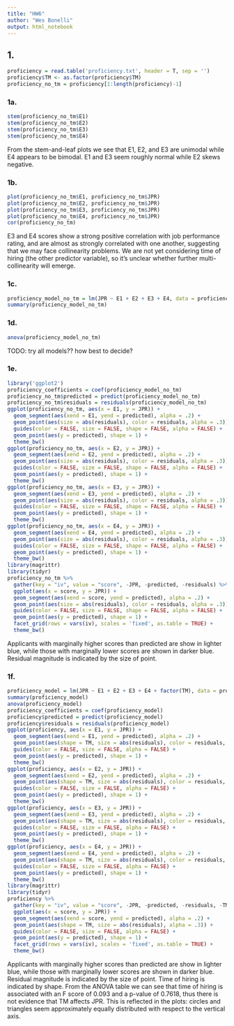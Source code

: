 ```yaml
---
title: "HW6"
author: "Wes Bonelli"
output: html_notebook
---
```


## 1.

```r
proficiency = read.table('proficiency.txt', header = T, sep = '')
proficiency$TM <- as.factor(proficiency$TM)
proficiency_no_tm = proficiency[1:length(proficiency)-1]
```

### 1a.

```r
stem(proficiency_no_tm$E1)
stem(proficiency_no_tm$E2)
stem(proficiency_no_tm$E3)
stem(proficiency_no_tm$E4)
```

From the stem-and-leaf plots we see that E1, E2, and E3 are unimodal while E4 appears to be bimodal. E1 and E3 seem roughly normal while E2 skews negative.

### 1b.

```r
plot(proficiency_no_tm$E1, proficiency_no_tm$JPR)
plot(proficiency_no_tm$E2, proficiency_no_tm$JPR)
plot(proficiency_no_tm$E3, proficiency_no_tm$JPR)
plot(proficiency_no_tm$E4, proficiency_no_tm$JPR)
cor(proficiency_no_tm)
```
E3 and E4 scores show a strong positive correlation with job performance rating, and are almost as strongly correlated with one another, suggesting that we may face collinearity problems. We are not yet considering time of hiring (the other predictor variable), so it's unclear whether further multi-collinearity will emerge.

### 1c.

```r
proficiency_model_no_tm = lm(JPR ~ E1 + E2 + E3 + E4, data = proficiency_no_tm)
summary(proficiency_model_no_tm)
```

### 1d.

```r
anova(proficiency_model_no_tm)
```

TODO: try all models?? how best to decide?

### 1e.

```r
library('ggplot2')
proficiency_coefficients = coef(proficiency_model_no_tm)
proficiency_no_tm$predicted = predict(proficiency_model_no_tm)
proficiency_no_tm$residuals = residuals(proficiency_model_no_tm)
ggplot(proficiency_no_tm, aes(x = E1, y = JPR)) +
  geom_segment(aes(xend = E1, yend = predicted), alpha = .2) +
  geom_point(aes(size = abs(residuals), color = residuals, alpha = .3)) +
  guides(color = FALSE, size = FALSE, shape = FALSE, alpha = FALSE) +
  geom_point(aes(y = predicted), shape = 1) +
  theme_bw()
ggplot(proficiency_no_tm, aes(x = E2, y = JPR)) +
  geom_segment(aes(xend = E2, yend = predicted), alpha = .2) +
  geom_point(aes(size = abs(residuals), color = residuals, alpha = .3)) +
  guides(color = FALSE, size = FALSE, shape = FALSE, alpha = FALSE) +
  geom_point(aes(y = predicted), shape = 1) +
  theme_bw()
ggplot(proficiency_no_tm, aes(x = E3, y = JPR)) +
  geom_segment(aes(xend = E3, yend = predicted), alpha = .2) +
  geom_point(aes(size = abs(residuals), color = residuals, alpha = .3)) +
  guides(color = FALSE, size = FALSE, shape = FALSE, alpha = FALSE) +
  geom_point(aes(y = predicted), shape = 1) +
  theme_bw()
ggplot(proficiency_no_tm, aes(x = E4, y = JPR)) +
  geom_segment(aes(xend = E4, yend = predicted), alpha = .2) +
  geom_point(aes(size = abs(residuals), color = residuals, alpha = .3)) +
  guides(color = FALSE, size = FALSE, shape = FALSE, alpha = FALSE) +
  geom_point(aes(y = predicted), shape = 1) +
  theme_bw()
library(magrittr)
library(tidyr)
proficiency_no_tm %>% 
  gather(key = "iv", value = "score", -JPR, -predicted, -residuals) %>%
  ggplot(aes(x = score, y = JPR)) +
  geom_segment(aes(xend = score, yend = predicted), alpha = .2) +
  geom_point(aes(size = abs(residuals), color = residuals, alpha = .3)) +
  guides(color = FALSE, size = FALSE, shape = FALSE, alpha = FALSE) +
  geom_point(aes(y = predicted), shape = 1) +
  facet_grid(rows = vars(iv), scales = 'fixed', as.table = TRUE) +
  theme_bw()
```

Applicants with marginally higher scores than predicted are show in lighter blue, while those with marginally lower scores are shown in darker blue. Residual magnitude is indicated by the size of point.

### 1f.

```r
proficiency_model = lm(JPR ~ E1 + E2 + E3 + E4 + factor(TM), data = proficiency)
summary(proficiency_model)
anova(proficiency_model)
proficiency_coefficients = coef(proficiency_model)
proficiency$predicted = predict(proficiency_model)
proficiency$residuals = residuals(proficiency_model)
ggplot(proficiency, aes(x = E1, y = JPR)) +
  geom_segment(aes(xend = E1, yend = predicted), alpha = .2) +
  geom_point(aes(shape = TM, size = abs(residuals), color = residuals, alpha = .3)) +
  guides(color = FALSE, size = FALSE, alpha = FALSE) +
  geom_point(aes(y = predicted), shape = 1) +
  theme_bw()
ggplot(proficiency, aes(x = E2, y = JPR)) +
  geom_segment(aes(xend = E2, yend = predicted), alpha = .2) +
  geom_point(aes(shape = TM, size = abs(residuals), color = residuals, alpha = .3)) +
  guides(color = FALSE, size = FALSE, alpha = FALSE) +
  geom_point(aes(y = predicted), shape = 1) +
  theme_bw()
ggplot(proficiency, aes(x = E3, y = JPR)) +
  geom_segment(aes(xend = E3, yend = predicted), alpha = .2) +
  geom_point(aes(shape = TM, size = abs(residuals), color = residuals, alpha = .3)) +
  guides(color = FALSE, size = FALSE, alpha = FALSE) +
  geom_point(aes(y = predicted), shape = 1) +
  theme_bw()
ggplot(proficiency, aes(x = E4, y = JPR)) +
  geom_segment(aes(xend = E4, yend = predicted), alpha = .2) +
  geom_point(aes(shape = TM, size = abs(residuals), color = residuals, alpha = .3)) +
  guides(color = FALSE, size = FALSE, alpha = FALSE) +
  geom_point(aes(y = predicted), shape = 1) +
  theme_bw()
library(magrittr)
library(tidyr)
proficiency %>% 
  gather(key = "iv", value = "score", -JPR, -predicted, -residuals, -TM) %>%
  ggplot(aes(x = score, y = JPR)) +
  geom_segment(aes(xend = score, yend = predicted), alpha = .2) +
  geom_point(aes(shape = TM, size = abs(residuals), alpha = .3)) +
  guides(color = FALSE, size = FALSE, alpha = FALSE) +
  geom_point(aes(y = predicted), shape = 1) +
  facet_grid(rows = vars(iv), scales = 'fixed', as.table = TRUE) +
  theme_bw()
```

Applicants with marginally higher scores than predicted are show in lighter blue, while those with marginally lower scores are shown in darker blue. Residual magnitude is indicated by the size of point. Time of hiring is indicated by shape. From the ANOVA table we can see that time of hiring is associated with an F score of 0.093 and a p-value of 0.7618, thus there is not evidence that TM affects JPR. This is reflected in the plots: circles and triangles seem approximately equally distributed with respect to the vertical axis.
